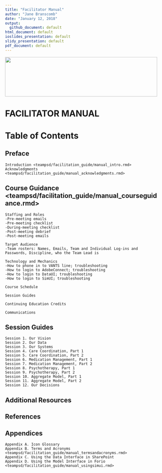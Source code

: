 ```yaml
---
title: "Facilitator Manual"
author: "Jane Branscomb"
date: "January 12, 2018"
output: 
  github_document: default
html_document: default
ioslides_presentation: default
slidy_presentation: default
pdf_document: default
---
```


<!--MTL Logo -->
<img src = "https://rawgit.com/lzim/teampsd/teampsd_style/ModelingToLearn_logo1.png"
     height = "130" width = "500">  

# FACILITATOR MANUAL



# Table of Contents

## Preface
    Introduction <teampsd/facilitation_guide/manual_intro.rmd> 
    Acknowledgments <teampsd/facilitation_guide/manual_acknowledgments.rmd>

## Course Guidance <teampsd/facilitation_guide/manual_courseguidance.rmd>
    
    Staffing and Roles
    -Pre-meeting emails
    -Pre-meeting checklist
    -During-meeting checklist
    -Post-meeting debrief
    -Post-meeting emails
    
    Target Audience
    -Team rosters: Names, Emails, Team and Individual Log-ins and Passwords, Discipline, who the Team Lead is
    
    Technology and Mechanics
    -How to phone in to VANTS line; troubleshooting
    -How to login to AdobeConnect; troubleshooting
    -How to login to DataUI; troubleshooting
    -How to login to SimUI; troubleshooting
    
    Course Schedule
    
    Session Guides
    
    Continuing Education Credits
    
    Communications

## Session Guides
    Session 1. Our Vision
    Session 2. Our Data
    Session 3. Our Systems
    Session 4. Care Coordination, Part 1
    Session 5. Care Coordination, Part 2
    Session 6. Medication Management, Part 1
    Session 7. Medication Management, Part 2
    Session 8. Psychotherapy, Part 1
    Session 9. Psychotherapy, Part 2
    Session 10. Aggregate Model, Part 1
    Session 11. Aggregate Model, Part 2
    Session 12. Our Decisions

## Additional Resources

## References

## Appendices
    Appendix A. Icon Glossary
    Appendix B. Terms and Acronyms <teampsd/facilitation_guide/manual_termsandacronyms.rmd>
    Appendix C. Using the Data Interface in SharePoint
    Appendix D. Using the Model Interface in Forio <teampsd/facilitation_guide/manual_usingsimui.rmd>
